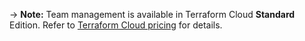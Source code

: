-> **Note:** Team management is available in Terraform Cloud **Standard** Edition. Refer to [Terraform Cloud pricing](https://www.hashicorp.com/products/terraform/pricing) for details.